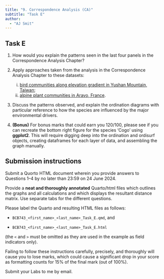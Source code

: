 ```yaml
---
title: "9. Correspondence Analysis (CA)"
subtitle: "Task E"
author: 
  - "AJ Smit"
---
```


## Task E

1. How would you explain the patterns seen in the last four panels in the Correspondence Analysis Chapter?

2. Apply approaches taken from the analysis in the Correspondence Analysis Chapter to these datasets:
    i. [bird communities along elevation gradient in Yushan Mountain, Taiwan](https://www.davidzeleny.net/anadat-r/doku.php/en:data:ybirds);
    ii. [alpine plant communities in Aravo, France](https://www.davidzeleny.net/anadat-r/doku.php/en:data:aravo).

3. Discuss the patterns observed, and explain the ordination diagrams with particular reference to how the species are influenced by the major environmental drivers.

4. **(Bonus)** For bonus marks that could earn you 120/100, please see if you can recreate the bottom right figure for the species 'Cogo' using **ggplot2**. This will require digging deep into the ordination and ordisurf objects, creating dataframes for each layer of data, and assembling the graph manually.

::: callout-important
## Submission instructions

Submit a Quorto HTML document wherein you provide answers to Questions 1--4 by no later than 23:59 on 24 June 2024.

Provide a **neat and thoroughly annotated** Quarto/html files which outlines the graphs and all calculations and which displays the resultant distance matrix. Use separate tabs for the different questions.

Please label the Quarto and resulting HTML files as follows:

-   `BCB743_<first_name>_<last_name>_Task_E.qmd`, and

-   `BCB743_<first_name>_<last_name>_Task_E.html`

(the `<` and `>` must be omitted as they are used in the example as field indicators only).

Failing to follow these instructions carefully, precisely, and thoroughly will cause you to lose marks, which could cause a significant drop in your score as formatting counts for 15% of the final mark (out of 100%).

Submit your Labs to me by email.
:::
